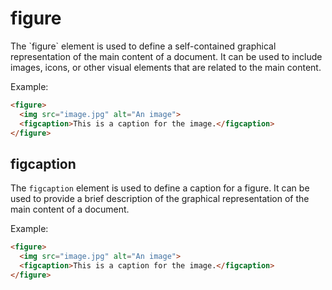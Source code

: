 
# figure
<Separator />
The `figure` element is used to define a self-contained graphical representation of the main content of a document. It can be used to include images, icons, or other visual elements that are related to the main content.

Example:
```html
<figure>
  <img src="image.jpg" alt="An image">
  <figcaption>This is a caption for the image.</figcaption>
</figure>
```

## figcaption
The `figcaption` element is used to define a caption for a figure. It can be used to provide a brief description of the graphical representation of the main content of a document.

Example:
```html
<figure>
  <img src="image.jpg" alt="An image">
  <figcaption>This is a caption for the image.</figcaption>
</figure>
```